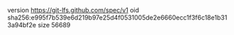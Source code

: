 version https://git-lfs.github.com/spec/v1
oid sha256:e995f7b539e6d219b97e25d4f0531005de2e6660ecc1f3f6c18e1b313a94bf2e
size 56689
